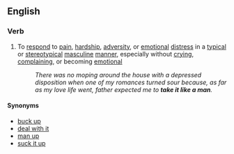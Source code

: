 ==English==

===Verb===
{{en-verb|'''[[takes]] [[it]] [[like]] [[a]] [[man]]'''|'''[[taking]] it like a man'''|'''[[took]] it like a man'''|'''[[taken]] it like a man'''}}

# To [[respond]] to [[pain]], [[hardship]], [[adversity]], or [[emotional]] [[distress]] in a [[typical]] or [[stereotypical]] [[masculine]] [[manner]], especially without [[crying]], [[complaining]], or becoming [[emotional]]
#: ''There was no moping around the house with a depressed disposition when one of my romances turned sour because, as far as my love life went, father expected me to '''take it like a man'''.''

====Synonyms====
* [[buck up]]
* [[deal with it]]
* [[man up]]
* [[suck it up]]